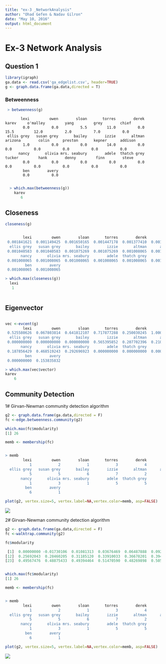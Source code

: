 ```yaml
---
title: "ex-3 _NetworkAnalysis"
author: "Ohad Gefen & Nadav Gilron"
date: "May 10, 2016"
output: html_document
---
```


# Ex-3 Network Analysis

## Question 1 


```R
library(igraph)
ga.data <- read.csv('ga_edgelist.csv', header=TRUE)
g <- graph.data.frame(ga.data,directed = T)

```
### Betweenness

```R
 > betweenness(g)
 ```
 ```
        lexi         owen        sloan       torres        derek        karev     o'malley         yang         grey        chief 
         0.0          0.0          5.5         11.0          0.0         15.5         12.0          2.0          7.0          0.0 
  ellis grey   susan grey       bailey        izzie       altman      arizona        colin      preston       kepner      addison 
         1.0          0.0          0.0         14.0          0.0          0.0          0.0          0.0          0.0          0.0 
       nancy       olivia mrs. seabury        adele  thatch grey       tucker         hank        denny         finn        steve 
         0.0          0.0          0.0          0.0          0.0          0.0          0.0          0.0          0.0          0.0 
         ben        avery 
         0.0          0.0 
    
```

```R
  > which.max(betweenness(g))
    karev 
       6 
```

## Closeness

```R
closeness(g)
```
```R

        lexi         owen        sloan       torres        derek        karev     o'malley         yang         grey        chief 
 0.001841621  0.001149425  0.001650165  0.001447178  0.001377410  0.001287001  0.001149425  0.001075269  0.001280410  0.001111111 
  ellis grey   susan grey       bailey        izzie       altman      arizona        colin      preston       kepner      addison 
 0.001040583  0.001040583  0.001075269  0.001075269  0.001008065  0.001008065  0.001008065  0.001008065  0.001008065  0.001008065 
       nancy       olivia mrs. seabury        adele  thatch grey       tucker         hank        denny         finn        steve 
 0.001008065  0.001008065  0.001008065  0.001008065  0.001008065  0.001008065  0.001008065  0.001008065  0.001008065  0.001008065 
         ben        avery 
 0.001008065  0.001008065 

```

```R
> which.max(closeness(g))
  lexi 
   1
   
```



##  Eigenvector

```R

vec <-evcent(g)
        lexi         owen        sloan       torres        derek        karev     o'malley         yang         grey        chief 
 0.525580626  0.067803814  0.641812107  0.717877288  0.250030245  1.000000000  0.600697535  0.023949556  0.300492721  0.000000000 
  ellis grey   susan grey       bailey        izzie       altman      arizona        colin      preston       kepner      addison 
 0.000000000  0.000000000  0.000000000  0.565395852  0.207702396  0.210120473  0.007009961  0.007009961  0.292696923  0.553736435 
       nancy       olivia mrs. seabury        adele  thatch grey       tucker         hank        denny         finn        steve 
 0.187856429  0.468519243  0.292696923  0.000000000  0.000000000  0.000000000  0.165489626  0.165489626  0.087953295  0.087953295 
         ben        avery 
 0.000000000  0.153835832 

```

```R
> which.max(vec$vector)
karev 
    6 

```


## Community Detection

1# Girvan-Newman community detection algorithm

```R
g2 <- graph.data.frame(ga.data,directed = F)
fc <-edge.betweenness.community(g2)

which.max(fc$modularity)
[1] 26

memb <- membership(fc)
```

```R

> memb
        lexi         owen        sloan       torres        derek        karev     o'malley         yang         grey        chief 
           1            2            1            3            4            1            3            2            4            5 
  ellis grey   susan grey       bailey        izzie       altman      arizona        colin      preston       kepner      addison 
           5            5            6            7            2            3            2            2            1            1 
       nancy       olivia mrs. seabury        adele  thatch grey       tucker         hank        denny         finn        steve 
           1            3            1            5            5            6            7            7            4            4 
         ben        avery 
           6            1 

```

```R
plot(g2, vertex.size=5, vertex.label=NA,vertex.color=memb, asp=FALSE)
``` 

![](1algo.png)



2# Girvan-Newman community detection algorithm 

```R
g2 <- graph.data.frame(ga.data,directed = F)
fc <-walktrap.community(g2)

fc$modularity

 [1]  0.00000000 -0.01730106  0.01081313  0.03676469  0.06487888  0.09256054  0.12024221  0.14749134  0.17387544  0.19982699  0.22837371
[12]  0.25692043  0.28460205  0.31185120  0.33910033  0.36678201  0.39489621  0.42171276  0.44939446  0.45544982  0.48226649  0.47923881
[23]  0.49567476  0.48875433  0.49394464  0.51470590  0.48269898  0.50562286  0.45804498  0.30449831  0.00000000  0.00000000


which.max(fc$modularity)
[1] 26

memb <- membership(fc)
```

```R

> memb
        lexi         owen        sloan       torres        derek        karev     o'malley         yang         grey        chief 
           1            2            1            3            4            1            3            2            4            5 
  ellis grey   susan grey       bailey        izzie       altman      arizona        colin      preston       kepner      addison 
           5            5            6            7            2            3            2            2            1            1 
       nancy       olivia mrs. seabury        adele  thatch grey       tucker         hank        denny         finn        steve 
           1            3            1            5            5            6            7            7            4            4 
         ben        avery 
           6            1 


```
```R
plot(g2, vertex.size=5, vertex.label=NA,vertex.color=memb, asp=FALSE)
```

![](2algo.png)




